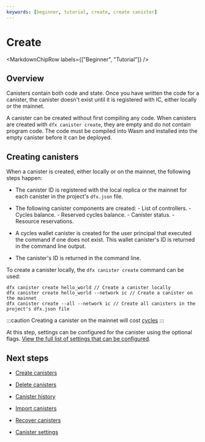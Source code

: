 ```yaml
---
keywords: [beginner, tutorial, create, create canister]
---
```



# Create

<MarkdownChipRow labels={["Beginner", "Tutorial"]} />

## Overview

Canisters contain both code and state. Once you have written the code for a canister, the canister doesn't exist until it is registered with IC, either locally or the mainnet.

A canister can be created without first compiling any code. When canisters are created with `dfx canister create`, they are empty and do not contain program code. The code must be compiled into Wasm and installed into the empty canister before it can be deployed.

## Creating canisters 

When a canister is created, either locally or on the mainnet, the following steps happen:

- The canister ID is registered with the local replica or the mainnet for each canister in the project's `dfx.json` file.

- The following canister components are created:
      - List of controllers.
      - Cycles balance.
      - Reserved cycles balance.
      - Canister status.
      - Resource reservations.

- A cycles wallet canister is created for the user principal that executed the command if one does not exist. This wallet canister's ID is returned in the command line output.

- The canister's ID is returned in the command line.

To create a canister locally, the `dfx canister create` command can be used:

```
dfx canister create hello_world // Create a canister locally
dfx canister create hello_world --network ic // Create a canister on the mainnet
dfx canister create --all --network ic // Create all canisters in the project's dfx.json file
```

:::caution 
Creating a canister on the mainnet will cost [cycles](/docs/current/developer-docs/getting-started/cycles/cycles-faucet)
:::

At this step, settings can be configured for the canister using the optional flags. [View the full list of settings that can be configured](/docs/current/developer-docs/developer-tools/cli-tools/cli-reference/dfx-canister#options-1).

## Next steps

- [Create canisters](/docs/current/developer-docs/setup/create)

- [Delete canisters](/docs/current/developer-docs/setup/delete)

- [Canister history](/docs/current/developer-docs/production/canister-history)

- [Import canisters](/docs/current/developer-docs/setup/pulling-canister-dependencies)

- [Recover canisters](/docs/current/developer-docs/production/canister-recovery)

- [Canister settings](/docs/current/developer-docs/setup/manage-canisters)

